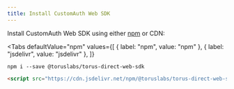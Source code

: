 ```yaml
---
title: Install CustomAuth Web SDK
---
```



Install CustomAuth Web SDK using either
[npm](https://www.npmjs.com/package/@toruslabs/torus-direct-web-sdk) or CDN:

<Tabs
  defaultValue="npm"
  values={[
    { label: "npm", value: "npm" },
    { label: "jsdelivr", value: "jsdelivr" },
  ]}
>
<TabItem value="npm">

```shell
npm i --save @toruslabs/torus-direct-web-sdk
```

</TabItem>

<TabItem value="jsdelivr">

```html
<script src="https://cdn.jsdelivr.net/npm/@toruslabs/torus-direct-web-sdk@4.8.0/dist/directWebSdk.umd.min.js"></script>
```

</TabItem>

</Tabs>
